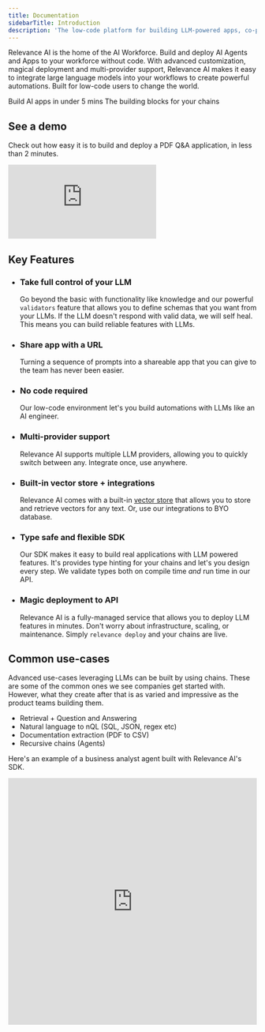 ```yaml
---
title: Documentation
sidebarTitle: Introduction
description: 'The low-code platform for building LLM-powered apps, co-pilots and agents.'
---
```


Relevance AI is the home of the AI Workforce. Build and deploy AI Agents and Apps to your workforce without code. With advanced customization, magical deployment and multi-provider support, Relevance AI makes it easy to integrate large language models into your workflows to create powerful automations. Built for low-code users to change the world.

<CardGroup cols={2}>
    <Card title="Get started" icon="circle-play" href="/quickstart">
        Build AI apps in under 5 mins
    </Card>
    <Card
        title="Library of transformations"
        icon="book"
        href="/sdk/reference/transformation-steps"
    >
        The building blocks for your chains
    </Card>
</CardGroup>

## See a demo

Check out how easy it is to build and deploy a PDF Q&A application, in less than 2 minutes.

<div style={{position: 'relative', 'padding-bottom': '56.25%', 'height': 0}}><iframe src="https://www.loom.com/embed/0d1b2bd9f7b64fb2860d5c7c296cd7b5?sid=0741bbc9-5e14-427b-a8b2-14faca1377f3?hide_owner=true&hide_share=true&hide_title=true&hideEmbedTopBar=true" frameborder="0" webkitallowfullscreen mozallowfullscreen allowfullscreen style={{position: 'absolute', top: 0, left: 0, width: '100%', height: '100%'}}></iframe></div>

## Key Features

-   ### Take full control of your LLM

    Go beyond the basic with functionality like knowledge and our powerful `validators` feature that allows you to define schemas that you want from your LLMs. If the LLM doesn't respond with valid data, we will self heal. This means you can build reliable features with LLMs.

-   ### Share app with a URL

    Turning a sequence of prompts into a shareable app that you can give to the team has never been easier.

-   ### No code required

    Our low-code environment let's you build automations with LLMs like an AI engineer.

-   ### Multi-provider support

    Relevance AI supports multiple LLM providers, allowing you to quickly switch between any. Integrate once, use anywhere.

-   ### Built-in vector store + integrations

    Relevance AI comes with a built-in [vector store](https://vectordatabase.com) that allows you to store and retrieve vectors for any text. Or, use our integrations to BYO database.

-   ### Type safe and flexible SDK

    Our SDK makes it easy to build real applications with LLM powered features. It's provides type hinting for your chains and let's you design every step. We validate types both on compile time _and_ run time in our API.

-   ### Magic deployment to API

    Relevance AI is a fully-managed service that allows you to deploy LLM features in minutes. Don't worry about infrastructure, scaling, or maintenance. Simply `relevance deploy` and your chains are live.


## Common use-cases

Advanced use-cases leveraging LLMs can be built by using chains. These are some of the common ones we see companies get started with. However, what they create after that is as varied and impressive as the product teams building them.

-   Retrieval + Question and Answering
-   Natural language to nQL (SQL, JSON, regex etc)
-   Documentation extraction (PDF to CSV)
-   Recursive chains (Agents)

Here's an example of a business analyst agent built with Relevance AI's SDK.

<iframe
    src="https://www.loom.com/embed/78316ead5b3c4317bf9f0d37abd112bb"
    frameborder="0"
    webkitallowfullscreen
    mozallowfullscreen
    allowfullscreen
    width="100%"
    height="500px"
></iframe>
